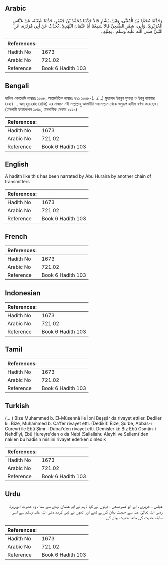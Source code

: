 ## Arabic


<div dir="rtl" lang="ar" style={{fontSize:'larger',backgroundColor:'#f8f9fa',padding:20}}>
وَحَدَّثَنَا مُحَمَّدُ بْنُ الْمُثَنَّى، وَابْنُ، بَشَّارٍ قَالاَ حَدَّثَنَا مُحَمَّدُ بْنُ جَعْفَرٍ، حَدَّثَنَا شُعْبَةُ، عَنْ عَبَّاسٍ الْجُرَيْرِيِّ، وَأَبِي، شِمْرٍ الضُّبَعِيِّ قَالاَ سَمِعْنَا أَبَا عُثْمَانَ النَّهْدِيَّ، يُحَدِّثُ عَنْ أَبِي هُرَيْرَةَ، عَنِ النَّبِيِّ صلى الله عليه وسلم ‏.‏ بِمِثْلِهِ ‏.‏
</div>
<div style={{backgroundColor:'#f8f9fa',padding:20, marginBottom: 10}}><table> <thead> <tr> <th>References:</th> <th></th> </tr> </thead> <tbody><tr><td>Hadith No</td><td>1673</td></tr><tr><td>Arabic No</td><td>721.02</td></tr><tr><td>Reference</td><td>Book 6 Hadith 103</td></tr></tbody></table></div>

## Bengali


<div dir="ltr" lang="bn" style={{fontSize:'larger',backgroundColor:'#f8f9fa',padding:20}}>
হাদিস একাডেমি নাম্বারঃ ১৫৫৮, আন্তর্জাতিক নাম্বারঃ ৭২১ ১৫৫৮-(.../...) মুহাম্মদ ইবনুল মুসান্না ও ইবনু বাশশার (রহঃ) ... আবূ হুরায়রাহ (রাযিঃ) এর মাধ্যমে নবী সাল্লাল্লাহু আলাইহি ওয়াসাল্লাম থেকে অনুরূপ হাদীস বর্ণনা করেছেন। (ইসলামী ফাউন্ডেশন ১৫৪৩, ইসলামীক সেন্টার ১৫৫০)
</div>
<div style={{backgroundColor:'#f8f9fa',padding:20, marginBottom: 10}}><table> <thead> <tr> <th>References:</th> <th></th> </tr> </thead> <tbody><tr><td>Hadith No</td><td>1673</td></tr><tr><td>Arabic No</td><td>721.02</td></tr><tr><td>Reference</td><td>Book 6 Hadith 103</td></tr></tbody></table></div>

## English


<div dir="ltr" lang="en" style={{fontSize:'larger',backgroundColor:'#f8f9fa',padding:20}}>
A hadith like this has been narrated by Abu Huraira by another chain of transmitters
</div>
<div style={{backgroundColor:'#f8f9fa',padding:20, marginBottom: 10}}><table> <thead> <tr> <th>References:</th> <th></th> </tr> </thead> <tbody><tr><td>Hadith No</td><td>1673</td></tr><tr><td>Arabic No</td><td>721.02</td></tr><tr><td>Reference</td><td>Book 6 Hadith 103</td></tr></tbody></table></div>

## French


<div dir="ltr" lang="fr" style={{fontSize:'larger',backgroundColor:'#f8f9fa',padding:20}}>

</div>
<div style={{backgroundColor:'#f8f9fa',padding:20, marginBottom: 10}}><table> <thead> <tr> <th>References:</th> <th></th> </tr> </thead> <tbody><tr><td>Hadith No</td><td>1673</td></tr><tr><td>Arabic No</td><td>721.02</td></tr><tr><td>Reference</td><td>Book 6 Hadith 103</td></tr></tbody></table></div>

## Indonesian


<div dir="ltr" lang="id" style={{fontSize:'larger',backgroundColor:'#f8f9fa',padding:20}}>

</div>
<div style={{backgroundColor:'#f8f9fa',padding:20, marginBottom: 10}}><table> <thead> <tr> <th>References:</th> <th></th> </tr> </thead> <tbody><tr><td>Hadith No</td><td>1673</td></tr><tr><td>Arabic No</td><td>721.02</td></tr><tr><td>Reference</td><td>Book 6 Hadith 103</td></tr></tbody></table></div>

## Tamil


<div dir="ltr" lang="ta" style={{fontSize:'larger',backgroundColor:'#f8f9fa',padding:20}}>

</div>
<div style={{backgroundColor:'#f8f9fa',padding:20, marginBottom: 10}}><table> <thead> <tr> <th>References:</th> <th></th> </tr> </thead> <tbody><tr><td>Hadith No</td><td>1673</td></tr><tr><td>Arabic No</td><td>721.02</td></tr><tr><td>Reference</td><td>Book 6 Hadith 103</td></tr></tbody></table></div>

## Turkish


<div dir="ltr" lang="tr" style={{fontSize:'larger',backgroundColor:'#f8f9fa',padding:20}}>
(….) Bize Muhammed b. El-Müsennâ ile İbni Beşşâr da rivayet ettiler. Dediler ki: Bize, Muhammed b. Ca'fer rivayet etti. (Dediki): Bize, Şu'be, Abbâs-ı Cüreyrî ile Ebû Şimr-i Dubai'den rivayet etti. Demişler ki: Biz Ebû Osmân-i Nehdî'yi, Ebû Hureyre'den o da Nebi (Sallallahu Aleyhi ve Sellem)'den naklen bu hadîsin mislini rivayet ederken dinledik
</div>
<div style={{backgroundColor:'#f8f9fa',padding:20, marginBottom: 10}}><table> <thead> <tr> <th>References:</th> <th></th> </tr> </thead> <tbody><tr><td>Hadith No</td><td>1673</td></tr><tr><td>Arabic No</td><td>721.02</td></tr><tr><td>Reference</td><td>Book 6 Hadith 103</td></tr></tbody></table></div>

## Urdu


<div dir="rtl" lang="ur" style={{fontSize:'larger',backgroundColor:'#f8f9fa',padding:20}}>
عباس ، جریری ، اور ابو شمرضبعی ، دونوں نے کہا : ہم نے ابو عثمان نہدی سے سنا ، وہ حضرت ابوہریرۃ رضی اللہ تعالیٰ عنہ سے حدیث بیان کررہے تھے اور انھوں نے نبی کریم صلی اللہ علیہ وسلم سے اسی سابقہ حدیث کی مانند حدیث بیان کی ۔
</div>
<div style={{backgroundColor:'#f8f9fa',padding:20, marginBottom: 10}}><table> <thead> <tr> <th>References:</th> <th></th> </tr> </thead> <tbody><tr><td>Hadith No</td><td>1673</td></tr><tr><td>Arabic No</td><td>721.02</td></tr><tr><td>Reference</td><td>Book 6 Hadith 103</td></tr></tbody></table></div>
